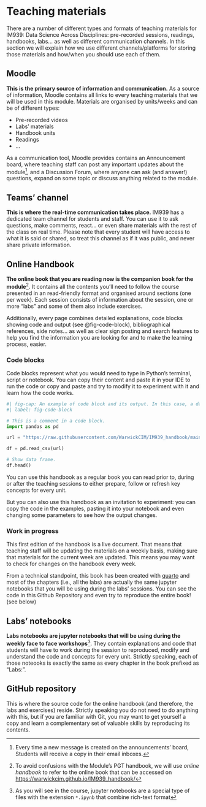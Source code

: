 # Teaching materials {.unnumbered}

There are a number of different types and formats of teaching materials for IM939: Data Science Across Disciplines: pre-recorded sessions, readings, handbooks, labs... as well as different communication channels. In this section we will explain how we use different channels/platforms for storing those materials and how/when you should use each of them.


## Moodle

**This is the primary source of information and communication.** As a source of information, Moodle contains all links to every teaching materials that we will be used in this module. Materials are organised by units/weeks and can be of different types:

- Pre-recorded videos
- Labs' materials
- Handbook units
- Readings
- ...

As a communication tool, Moodle provides contains an Announcement board, where teaching staff can post any important updates about the module[^announcement], and a Discussion Forum, where anyone can ask (and answer!) questions, expand on some topic or discuss anything related to the module.


## Teams' channel

**This is where the real-time communication takes place.** IM939 has a dedicated team channel for students and staff.  You can use it to ask questions, make comments, react... or even share materials with the rest of the class on real time. Please note that every student will have access to what it is said or shared, so treat this channel as if it was public, and never share private information.

## Online Handbook

**The online book that you are reading now is the companion book for the module**[^handbook]. It contains all the contents you'll need to follow the course presented in an read-friendly format and organised around sections (one per week). Each session consists of information about the session, one or more "labs" and some of them also include exercises. 

Additionally, every page combines detailed explanations, code blocks showing code and output (see @fig-code-block), bibliographical references, side notes... as well as clear sign posting and search features to help you find the information you are looking for and to make the learning process, easier.

::: {.callout-note  collapse="false"}

### Code blocks

Code blocks represent what you would need to type in Python's terminal, script or notebook. You can copy their content and paste it in your IDE to run the code or copy and paste and try to modify it to experiment with it and learn how the code works.

```python
#| fig-cap: An example of code block and its output. In this case, a dataframe.
#| label: fig-code-block

# This is a comment in a code block.
import pandas as pd 

url = "https://raw.githubusercontent.com/WarwickCIM/IM939_handbook/main/content/labs/Lab_1/data/office_ratings.csv"

df = pd.read_csv(url)

# Show data frame.
df.head()

```
:::

You can use this handbook as a regular book you can read prior to, during or after the teaching sessions to either prepare, follow or refresh key concepts for every unit.

But you can also use this handbook as an invitation to experiment: you can copy the code in the examples, pasting it into your notebook and even changing some parameters to see how the output changes.

::: callout-caution
### Work in progress

This first edition of the handbook is a live document. That means that teaching staff will be updating the materials on a weekly basis, making sure that materials for the current week are updated. This means you may want to check for changes on the handbook every week.

:::

From a technical standpoint, this book has been created with [quarto](https://quarto.org) and most of the chapters (i.e., all the labs) are actually the same jupyter notebooks that you will be using during the labs' sessions. You can see the code in this Github Repository and even try to reproduce the entire book! (see below)

## Labs' notebooks

**Labs notebooks are jupyter notebooks that will be using during the weekly face to face workshops**[^ipynb]. They contain explanations and code that students will have to work during the session to reproduced, modify and understand the code and concepts for every unit. Strictly speaking, each of those noteooks is exactly the same as every chapter in the book prefixed as "Labs:".

## GitHub repository

This is where the source code for the online handbook (and therefore, the labs and exercises) reside. Strictly speaking you do not need to do anything with this, but if you are familiar with Git, you may want to get yourself a copy and learn a complementary set of valuable skills by reproducing its contents.

[^announcement]: Every time a new message is created on the announcements' board, Students will receive a copy in their email inboxes.
[^handbook]: To avoid confusions with the Module's PGT handbook, we will use _online handbook_ to refer to the online book that can be accessed on <https://warwickcim.github.io/IM939_handbook/>
[^ipynb]: As you will see in the course, jupyter notebooks are a special type of files with the extension `*.ipynb` that combine rich-text format
